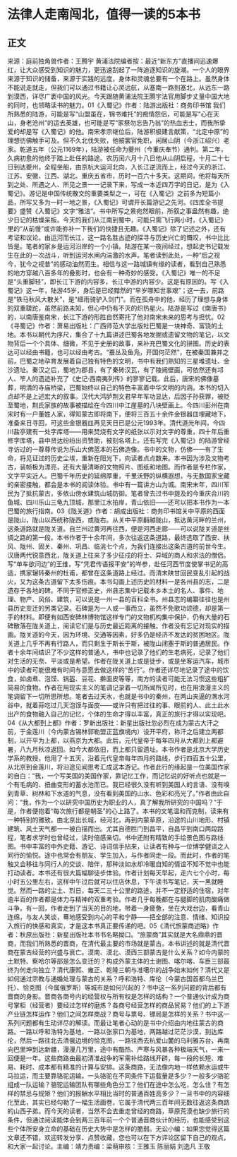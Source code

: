 # 法律人走南闯北，值得一读的5本书
## 正文
来源：庭前独角兽作者：王腾宇 黄浦法院编者按：最近“新东方”直播间迅速爆红，让大众感受到知识的魅力，更迅速刮起了一阵追逐知识的旋潮。一个人的眼界来源于知识的储备，来源于实践的远度，身体和灵魂总要有一个在路上。虽然身体不能说走就走，但我们可以通过书籍让心灵远航，从塞南一路到塞北，从远东一路到漠西，详尽广袤中国的风光。今天跟随黄浦法院王腾宇法官用脚步丈量中国大地的同时，也领略读书的魅力。01《入蜀记》作者：陆游出版社：商务印书馆   我们所熟悉的陆游，可能是写“山盟虽在，锦书难托”的痴情怨侣，可能是写“心在天山，身老沧州”的运去英雄，也可能是写“家祭勿忘告乃翁”的热血志士，而我所挚爱的却是写《入蜀记》的他。南宋孝宗继位后，陆游积极建言献策，“北定中原”的理想彷佛触手可及。但不久北伐失败，他被罢官免职，闲居山阴（今浙江绍兴）老家。乾道五年（公元1169年），陆游被任命为夔州（今重庆奉节）通判。第二年，久病初愈的他终于踏上赴任的路途。农历闰六月十八日他从山阴启程，十月二十七日到达夔州，全程坐船，由京杭大运河北向，入长江逆流而上，经过今天的浙江、江苏、安徽、江西、湖北、重庆五省市，历时一百六十多天。这期间，他将每天所到之处、所遇之人、所见之景一一记录下来，写成一本近四万字的日记，是为《入蜀记》。游记是中国传统散文的重要类型之一，可在《入蜀记》之前多为短篇小品，所写又多为一时一地之景，《入蜀记》可谓开长篇游记之先河。《四库全书提要》盛赞《入蜀记》文字“雅洁”。书中所写之景宛然眼前，所叙之事盎然有趣，绝少日记的枯燥呆板。今天的我们从江南到蜀中，可能只需飞行两小时，《入蜀记》里的“从前慢”或许能弥补一下我们的快捷且无趣。《入蜀记》除了记述之外，还有考证和议论。由运河而长江，这一路名胜古迹的探寻与历史兴亡的慨叹，书中比比皆是。笔者的家乡是运河沿岸的一个小镇。陆游在某一夜间经过，想起史书记载发生在此的一次战斗，听到运河水闸内湍激的水声。笔者读到此处，一种“后之视今，犹今之视昔”的感动油然而生。相信与这一路城镇有缘的读者，看到自己熟悉的地方穿越八百多年的叠影时，也会有一种奇妙的感受。《入蜀记》唯一的不足是“头重脚轻”，即长江下游的内容多，长江中游的内容少。这是有原因的。写《入蜀记》这一年，陆游45岁，身后是已经黯然的“早岁哪知世事艰”；这一去，前路是“铁马秋风大散关”，是“细雨骑驴入剑门”。而在孤舟中的他，经历了理想与身体的双重蹉跎，虽然前路未知，但心中仍有不灭的炽热星火。陆游是写过《南唐书》的，以南唐鉴南宋，长江下游的形胜自然寄托了他对南宋未来的思考与担忧。02《寻蜀记》作者：萧易出版社：广西师范大学出版社巴蜀是一块神奇、富饶的土地。本书以朝代为序尺，集合了十九篇讲述巴蜀各地发掘或遗留文物的笔记，以文物背后一个个具体、细微，不见于史册的故事，来补充巴蜀文化的拼图。历史的表达可以经由书籍，也可以经由考古。“蚕丛及鱼凫，开国何茫然”，在被秦国兼并之前，巴蜀之地孕育发展着自己独有特色的文明，书中有我们熟知的三星堆遗址、金沙遗址。秦汉之后，蜀地为郡县，有了秦砖汉瓦，有了陵阙壁画，可依然还有邛人、笮人的遗迹补充了《史记·西南夷列传》的寥寥记载。此后，唐宋的佛像墓葬，明清的寺庙桥梁，巴蜀始终以自己的特色丰富着中华文明的内涵。本书的切入点却不是上述宏大的叙事。汉代大鸿胪荆文君早年军功显达，后因子孙获罪，被贬至蜀地，荆氏家族的故事被描绘在今四川中江崖墓的八块壁画上。今四川彭州在南宋时有一户董姓人家，得知蒙古即将南下，便将三百五十余件金银器皿埋藏地下，准备来日寻回，可这些金银器皿再见天日已是公元1993年。清代道光年间，今四川盐亭建有一处字库塔——用来焚烧有文字的纸张以示对文字的尊重，四十年后重修字库塔，县中贤达纷纷出资赞助，被刻名塔上。还有写完《入蜀记》的陆游曾经寻访过的一尊尊传说为乐山大佛蓝本的石佛造像。书中的文物，仿佛一一有了生命，将见证过的历史尘埃，重新在阳光下，向读者点点数来。本书因为涉及文物考古，装帧极为漂亮，还有大量清晰的文物照片、图纸和地图。而作者是专栏作家，文字平实近人。巴蜀千年历史的延绵厚重，千里沃野的纵横遐想，与无数国家宝藏的亲密接触，都会是本书的阅读体验。书中有一篇讲方山为城。南宋末年，四川军民为了抵抗蒙古，多依山傍水建筑山城防御。笔者曾去过书中提及的今重庆合川钓鱼城、四川乐山三龟九顶城，那里江水拍岸，青山依旧——还可以把本书作为一本巴蜀的旅行指南。03《陇关道》作者：胡成出版社：商务印书馆关中平原的西面是陇山，陇山以西统称陇西，或陇右。从关中平原翻越陇山，抵达黄河畔的兰州，这条道路就是陇关道。自兰州过黄河再往西，便是河西走廊——可以说陇关道是丝绸之路的第一段。本书作者于十余年间，多次往返这条道路，最终选取了西安、扶风、陇州、固关、秦州、巩昌、临洮七个点，为我们连接出这条古道的前世今生。汉唐两代锐意西北，陇关道上往来了多少征戍的将士、异域的商人和求法的僧侣。写“单车欲问边”的王维，写“凭君传语报平安”的岑参，赴任河西节度使掌书记的高适，携家辗转秦州的杜甫，都曾在这条道路上经过。而清末陕甘回民变乱引起的战火，又为这条古道留下太多伤痕。本书勾画上述历史的材料一是各州县的志，二是遗存于各地的碑。不同于官修正史，州县志集中记载本乡本土的名人、事件、地理、物产、风俗、建筑，可以说是一州一县的百科全书。州县志的编纂往往也是州县历史变迁的另类记录。石碑是为一人或一事而立，虽然不免歌功颂德，却是第一手的材料。即便有如西安碑林博物馆这样专门的文物机构集中保护，仍有大量的石碑散落在陇关道上，阅读它们是与历史最近距离的接触。作者没有忘记对现实的描画。陇关道的今天，因为环境、交通等因素，好多仍是经济不发达的贫困地区。陇关道上几乎不再有行路人，而只剩生于斯长于斯，被陇山闭塞于斯的普通居民。作者十余年间结识了不少这样的普通人，书中也记录了他们的生老病死，记录了他们对生活的无奈、平淡或是希望。作者在陇关道上或是徒步，或是坐客运汽车，城市中的读者可能很难有时间与意愿去做这样的“苦行”。作者还详尽地记录了途中的饮食，如卤煮、泡馍、锅盔、豆花、擀面皮等等，南方的读者可能无法习惯这些粗犷简易的食物。作者在用现实主义的笔调记录着一切所闻所见时，也在用浪漫主义的笔调留下一切所思所想。笔者去过天水，也就是书中的秦州，在两山夹逼的渭水河谷中，就着蒜吃过几天泡馍与面皮——或许只有把过往的事、眼前的人、此土此水出产的食物融入自己的记忆，个体的生命才得以丰富，真正的旅行才得以实现吧。04《从大都到上都》作者：罗新出版社：新星出版社忽必烈在成为蒙古大汗之前，于金莲川（今内蒙古锡林郭勒盟正蓝旗境内）设开平府，称汗之后建立两都制，以开平为上都，以燕京为大都。此后，元代皇帝于每年四月从大都到上都避暑，八九月秋凉返回。如今大都依旧，而上都只留遗址。本书作者是北京大学历史学系的教授，他用了十五天，沿着元代皇帝每年四月的路线，步行四百五十公里，从北京到金莲川，将沿途见闻思考汇成这本游记。作者此行的缘起是一位美国作家的自白：“我，一个写美国的美国作家，靠记忆工作，而记忆说的好听点也就是一个有毛病的、扭曲变形的蓄水池而已。我已经很久没有听到美国人的言语、没有嗅到青草、树林和下水道的气息，没有看到美国的山水、色彩和亮光了。”作者由此自问：“我，作为一个以研究中国历史为职业的人，真了解我所研究的中国吗？”于是，作者便抱着“每次旅行都是朝圣”的心上路了。本书的文笔温和而克制，读来有一种特别的雅致。由北京出长城，经河北，再到内蒙草原，沿途的山川地形、村镇建筑、风土天气都一一被白描而出。尤其自德胜门到昌平，自昌平到南口两段路程，笔者求学时也曾经过，读时倍感亲切。书中还附有精致的手绘景色图与路线图。书中丰富的中外史籍、游记、诗词信手拈来，让读者有种与一位博学健谈之人同行的愉悦。途中也常会有朋友、学生加入，与作者同走一段。而此时，作者的笔触又会移往与同行人的交谈、陪伴，那种淡如水却冷暖自知的情谊不知不觉中也能打动读者。本书还有很大篇幅聊徒步体验。作者计划每天早起，走六七个小时，每小时五公里左右，这样中午过后就可以住店休息，下午读书写笔记，天一黑就睡觉。然而一路的尘土、烈日，每天二三十公里的路途，并不一定舒适的住宿，对年逾半百的作者都是体力与精神的双重考验。作者几乎每晚都在与腿脚的肌肉酸痛做斗争。有一回，作者走到了当天的目的地，带着一身疲惫，坐在大戏台边，看青山连绵，与友人笑谈，蓦地感受到内心的平和宁静——把全部的注意、情绪、知识投入旅行的快感和真实，才是这本书真正要传递的吧。05《清代旅蒙商述略》作者：秋原出版社：新星出版社本书书名略拗口。“旅蒙商”其实就是大名鼎鼎的晋商，而我们所熟悉的晋商，在清代最主要的市场就是蒙古。本书讲述的就是清代晋商在蒙古经营的兴盛与衰亡。漠南、漠北、漠西三部蒙古是什么关系？如今内蒙的土默特、察哈尔等部是怎么变迁的？构成外蒙主体的土谢图、喀尔喀、车臣三部最终为何走向独立？清代康熙、雍正、乾隆三朝与准噶尔的战争始末如何？清代又是如何通过宗教与通婚处理与蒙古的关系？呼和浩特、库伦（今蒙古国首都乌兰巴托）、恰克图（今属俄罗斯）等城市是如何兴起的？书中这一系列问题的背后都有晋商的身影。晋商各商号内的经营权与所有权是怎样的结构？一个普通伙计成为商号掌柜（经营者）要经过怎样的磨炼？各商号经营怎样的商品贸易？他们的上下游产业链怎样运作？他们之间怎样商战？商号与票号、镖局是怎样的关系？书中这一系列问题都有生动详尽的解读。而最让笔者心动的是书中介绍由内地往蒙古的商路。一路以呼和浩特为基地，一路以张家口为基地，两路越过茫茫沙漠，到达库伦，然后一路往北去清俄边境的恰克图，一路往西去杭爱山麓的乌利雅苏台，再南向巴里坤到达新疆，漫漫几万里，途中有酷热、严寒与风暴各种极端天气，一来一回便是一年。这些商路由最初清准战争的军需补给路线开辟，每一段的长短、难易、耗时、成本都有精准的计算与安排。这条商路，无法像内地一样依赖水运或牛马拉运，而主要靠骆驼运输。一头骆驼在不同条件下运载量是多少？一般多少骆驼组成一队运输？骆驼运输团队有哪些角色分工？他们在途中怎么吃，怎么住？有怎样的禁忌与规矩？他们的报酬水平相比当时的普通百姓高多少？一旦书中的内容细化至此，其实已经勾勒了一幅生活画卷，它属于清代两三百年间无数往返这条商路的山西子弟。而今天的读者，当然不会去重走曾经的商路，草原荒漠也缺少旅行的条件，但通过阅读能体会到两三百年前一个个普通晋商伙计的经历，也能感受到这些个体所安身立命的基础在历史大势中是怎样的脆弱。无讼小编：如果您觉得这篇文章还不错，欢迎转发分享、点赞收藏，您也可以在下方评论区留下自己的观点，和大家一起讨论。主编：靖力责编：梁萌审核：王雅玉 陈丽娟 刘逸凡 王敬